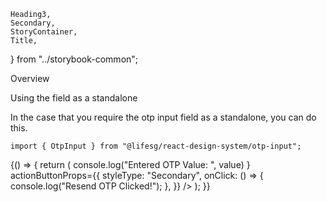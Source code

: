     Heading3,
    Secondary,
    StoryContainer,
    Title,
} from "../storybook-common";

<Meta title="Modules/OtpInput" component={OtpInput} />

<Title>OtpInput</Title>

<Secondary>Overview</Secondary>

<Heading3>Using the field as a standalone</Heading3>

In the case that you require the otp input field as a standalone, you can do this.

```tsx
import { OtpInput } from "@lifesg/react-design-system/otp-input";
```

<Canvas>
    <Story name="Standalone usage">
        {() => {
            return (
                <Container>
                    <OtpInput
                        numOfInput={6}
                        cooldownDuration={60}
                        onChange={(value) =>
                            console.log("Entered OTP Value: ", value)
                        }
                        actionButtonProps={{
                            styleType: "Secondary",
                            onClick: () => {
                                console.log("Resend OTP Clicked!");
                            },
                        }}
                    />
                </Container>
            );
        }}
    </Story>
</Canvas>
